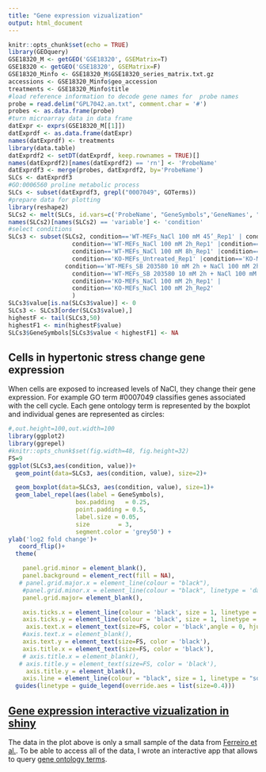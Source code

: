 ```yaml
---
title: "Gene expression vizualization"
output: html_document
---
```


```r
knitr::opts_chunk$set(echo = TRUE)
library(GEOquery)
GSE18320_M <- getGEO('GSE18320', GSEMatrix=T)
GSE18320 <- getGEO('GSE18320', GSEMatrix=F)
GSE18320_Minfo <- GSE18320_M$GSE18320_series_matrix.txt.gz
accessions <- GSE18320_Minfo$geo_accession
treatments <- GSE18320_Minfo$title
#load reference information to decode gene names for  probe names
probe = read.delim("GPL7042.an.txt", comment.char = '#')
probes <- as.data.frame(probe)
#turn microarray data in data frame
datExpr <- exprs(GSE18320_M[[1]])
datExprdf <- as.data.frame(datExpr)
names(datExprdf) <- treatments
library(data.table)
datExprdf2 <- setDT(datExprdf, keep.rownames = TRUE)[]
names(datExprdf2)[names(datExprdf2) == 'rn'] <- 'ProbeName' 
datExprdf3 <- merge(probes, datExprdf2, by='ProbeName')
SLCs <- datExprdf3
#GO:0006560 proline metabolic process
SLCs <- subset(datExprdf3, grepl("0007049", GOTerms))
#prepare data for plotting
library(reshape2)
SLCs2 <- melt(SLCs, id.vars=c('ProbeName', "GeneSymbols",'GeneNames', "GOTerms", 'GemmaIDs', 'NCBIids' ))
names(SLCs2)[names(SLCs2) == 'variable'] <- 'condition'
#select conditions
SLCs3 <- subset(SLCs2, condition=='WT-MEFs_NaCl 100 mM 45’_Rep1' | condition=='WT-MEFs_NaCl 100 mM 45’_Rep2' |
                  condition=='WT-MEFs_NaCl 100 mM 2h_Rep1' |condition=='WT-MEFs_NaCl 100 mM 2h_Rep2' |
                  condition=='WT-MEFs_NaCl 100 mM 8h_Rep1' |condition=='WT-MEFs_NaCl 100 mM 8h_Rep2' |
                  condition=='KO-MEFs_Untreated_Rep1' |condition=='KO-MEFs_Untreated_Rep2' |
                condition=='WT-MEFs_SB 203580 10 mM 2h + NaCl 100 mM 2h_Rep1' |
                  condition=='WT-MEFs_SB 203580 10 mM 2h + NaCl 100 mM 2h_Rep2' |
                  condition=='KO-MEFs_NaCl 100 mM 2h_Rep1' |
                  condition=='KO-MEFs_NaCl 100 mM 2h_Rep2' 
                  )
SLCs3$value[is.na(SLCs3$value)] <- 0
SLCs3 <- SLCs3[order(SLCs3$value),] 
highestF <- tail(SLCs3,50)
highestF1 <- min(highestF$value)
SLCs3$GeneSymbols[SLCs3$value < highestF1] <- NA

```

## Cells in hypertonic stress change gene expression

When cells are exposed to increased levels of NaCl, they change their gene expression. For example GO term #0007049 classifies genes associated with the cell cycle. Each gene ontology term is represented by the boxplot and individual genes are represented as circles:

```r
#,out.height=100,out.width=100
library(ggplot2)
library(ggrepel)
#knitr::opts_chunk$set(fig.width=48, fig.height=32) 
FS=9
ggplot(SLCs3,aes(condition, value))+
  geom_point(data=SLCs3, aes(condition, value), size=2)+

  geom_boxplot(data=SLCs3, aes(condition, value), size=1)+
  geom_label_repel(aes(label = GeneSymbols),
                   box.padding   = 0.25,
                   point.padding = 0.5,
                   label.size = 0.05,
                   size        = 3,
                   segment.color = 'grey50') +
ylab('log2 fold change')+
   coord_flip()+
  theme(

    panel.grid.minor = element_blank(),
    panel.background = element_rect(fill = NA),
   # panel.grid.major.x = element_line(colour = "black"),
    #panel.grid.minor.x = element_line(colour = "black", linetype = 'dashed'),
    panel.grid.major= element_blank(),

    axis.ticks.x = element_line(colour = 'black', size = 1, linetype = 'solid'),
    axis.ticks.y = element_line(colour = 'black', size = 1, linetype = 'solid'),
     axis.text.x = element_text(size=FS, color = 'black',angle = 0, hjust = 0.5, vjust = 0.3),
    #axis.text.x = element_blank(),
    axis.text.y = element_text(size=FS, color = 'black'),
    axis.title.x = element_text(size=FS, color = 'black'),
    # axis.title.x = element_blank(),
   # axis.title.y = element_text(size=FS, color = 'black'),
     axis.title.y = element_blank(),
    axis.line = element_line(colour = "black", size = 1, linetype = "solid")) +
  guides(linetype = guide_legend(override.aes = list(size=0.4)))

```

## [Gene expression interactive vizualization in shiny](https://athiemicke.shinyapps.io/microarray_deploy2/)

The data in the plot above is only a small sample of the data from [Ferreiro et al.](https://www.ncbi.nlm.nih.gov/pubmed/20187982). To be able to access all of the data, I wrote an interactive app that allows to query [gene ontology terms](http://geneontology.org/). 


